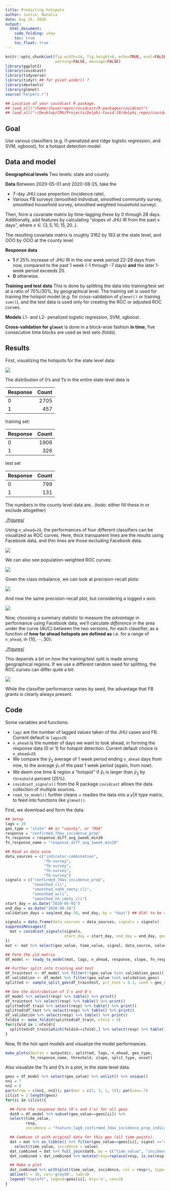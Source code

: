 ```yaml
---
title: Predicting hotspots
author: Justin, Natalia 
date: Aug 26, 2020
output:
  html_document:
    code_folding: show
    toc: true
    toc_float: true
---
```


```r
knitr::opts_chunk$set(fig.width=14, fig.height=8, echo=TRUE, eval=FALSE, cache=TRUE,
                      warning=FALSE, message=FALSE)
library(ggplot2)
library(covidcast)
library(tidyverse)
library(tidyr) ## for pivot_wider() ?
library(devtools)
library(glmnet)
source("helpers.r")

## Location of your covidcast R package.
## load_all("/home/shyun/repos/covidcast/R-packages/covidcast")
## load_all("~/Desktop/CMU/Projects/Delphi-Covid-19/delphi_repos/covidcast/R-packages/covidcast")
```

## Goal

Use various classifiers (e.g. l1-penalized and ridge logistic regression, and
SVM, xgboost), for a hotspot detection model.

## Data and model 

**Geographical levels** Two levels: state and county.

**Data** Between 2020-05-01 and 2020-08-25, take the 

- 7-day JHU case proportion (incidence rate),
- Various FB surveys (smoothed individual, smoothed community survey,
  smoothed household survey, smoothed weighted household survey).  
	 
Then, form a covariate matrix by time-lagging these by 0 through 28
days. Additionally, add features by calculating "slopes of JHU IR from the past
x days", where $x \in \{3,5,10,15,20..\}$.

The resulting covariate matrix is roughly 3162 by 193 at the state level, and OOO
by OOO at the county level.

**Response data**

- **1** if 25% increase of JHU IR in the one week period 22-28 days from now,
  compared to the past 1 week (-1 through -7 days) **and** the later 1-week
  period exceeds $20$.
- **0** otherwise.

**Training and test data** This is done by splitting the data into training/test
set at a ratio of 70%/30%, by geographical level. The training set is used for
training the hotspot model (e.g. for cross-validation of `glmnet()` or training
`svm()`), and the test data is used only for creating the ROC or adjusted ROC
curves.


**Models** L1- and L2- penalized logistic regression, SVM, xgboost.

**Cross-validation for `glmnet`** is done in a block-wise fashion **in time**;
five consecutive time blocks are used as test sets (folds).


## Results


First, visualizing the hotspots for the state level data:

![](figures/for_v1_report/hotspot_vis_state.png)

The distribution of 0's and 1's in the entire state level data is

<table class="table" style="width: auto !important; margin-left: auto; margin-right: auto;">
 <thead>
  <tr>
   <th style="text-align:left;"> Response </th>
   <th style="text-align:right;"> Count </th>
  </tr>
 </thead>
<tbody>
  <tr>
   <td style="text-align:left;"> 0 </td>
   <td style="text-align:right;"> 2705 </td>
  </tr>
  <tr>
   <td style="text-align:left;"> 1 </td>
   <td style="text-align:right;"> 457 </td>
  </tr>
</tbody>
</table>


training set:

<table class="table" style="width: auto !important; margin-left: auto; margin-right: auto;">
 <thead>
  <tr>
   <th style="text-align:left;"> Response </th>
   <th style="text-align:right;"> Count </th>
  </tr>
 </thead>
<tbody>
  <tr>
   <td style="text-align:left;"> 0 </td>
   <td style="text-align:right;"> 1906 </td>
  </tr>
  <tr>
   <td style="text-align:left;"> 1 </td>
   <td style="text-align:right;"> 326 </td>
  </tr>
</tbody>
</table>

test set

<table class="table" style="width: auto !important; margin-left: auto; margin-right: auto;">
 <thead>
  <tr>
   <th style="text-align:left;"> Response </th>
   <th style="text-align:right;"> Count </th>
  </tr>
 </thead>
<tbody>
  <tr>
   <td style="text-align:left;"> 0 </td>
   <td style="text-align:right;"> 799 </td>
  </tr>
  <tr>
   <td style="text-align:left;"> 1 </td>
   <td style="text-align:right;"> 131 </td>
  </tr>
</tbody>
</table>

The numbers in the county level data are.. (todo: either fill these in or exclude altogether)


[./figures/]()

Using `n_ahead=28`, the performances of four different classifiers can be
visualized as ROC curves. Here, thick transparent lines are the results using
Facebook data, and thin lines are those excluding Facebook data.

![](figures/for_v1_report/ROC_state_notweighted.png)

We can also see population-weighted ROC curves:

![](figures/for_v1_report/ROC_state_weighted.png)

Given the class imbalance, we can look at precision-recall plots:

![](figures/for_v1_report/ROCPR_state.png)

And now the same precision-recall plot, but considering a logged x axis:

![](figures/for_v1_report/ROCPR_state_log.png)

Now, choosing a summary statistic to measure the *advantage* in performance
using Facebook data, we'll calculate *difference* in the area under the curve
(AUC) between the two versions, for each classifier, as a function of **how far
ahead hotspots are defined as** i.e. for a range of `n_ahead`, in $\{10, \cdots,
30\}$:

[./figures/]()

This depends a bit on how the training/test split is made among geographical
regions. If we use a different random seed for splitting, the ROC curves can
differ quite a bit:

![](figures/for_v1_report/ROC_state_newseed.png)

While the classifier performance varies by seed, the advantage that FB grants is
clearly always present.

## Code

Some variables and functions:

- `lags` are the number of lagged values taken of the JHU cases and FB. Current
  default is `lags=28`.
- `n_ahead` is the number of days we want to look ahead, in forming the response
  data (0 or 1) for hotspot detection. Current default choice is `n_ahead=28`.
- We compare the $\bar y_2$ average of 1 week period ending `n_ahead` days from
  *now*, to the average $\bar y_1$ of the past 1 week period (again, from
  *now*). 
- We deem one time & region a "hotspot" if $\bar y_1$ is larger than $\bar y_2$
  by `threshold` percent (25\%).
- `covidcast_signals()` from the R package `covidcast` allows the data
  collection of multiple sources.
- `read_to_model()` further cleans + readies the data into a $y|X$ type matrix,
  to feed into functions like `glmnet()`.

First, we download and form the data.

```r
## Setup
lags = 28
geo_type = "state" ## or "county", or "MSA"
response = "confirmed_7dav_incidence_prop"
fn_response = response_diff_avg_1week_min20
fn_response_name = "response_diff_avg_1week_min20"

## Read in data once
data_sources = c("indicator-combination", 
                 "fb-survey", 
                 "fb-survey", 
                 "fb-survey", 
                 "fb-survey")
signals = c("confirmed_7dav_incidence_prop", 
            "smoothed_cli", 
            "smoothed_nohh_cmnty_cli", 
            "smoothed_wcli", 
            "smoothed_hh_cmnty_cli")
start_day = as.Date("2020-05-01")
end_day = as.Date("2020-08-10")
validation_days = seq(end_day-30, end_day, by = "days") ## Old! to be retired soon

signals = data.frame(data_sources = data_sources, signals = signals)
suppressMessages({
  mat = covidcast_signals(signals,
                          start_day = start_day, end_day = end_day, geo_type = geo_type)
})
mat <- mat %>% select(geo_value, time_value, signal, data_source, value) 

## Form the y|X matrix
df_model <- ready_to_model(mat, lags, n_ahead, response, slope, fn_response, threshold, onset)

## Further split into training and test
df_traintest <- df_model %>% filter(!(geo_value %in% validation_geos))
df_validation <- df_model %>% filter(geo_value %in% validation_geos)
splitted <- sample_split_geo(df_traintest, pct_test = 0.3, seed = geo_split_seed)

## See the distribution of 1's and 0's
df_model %>% select(resp) %>% table() %>% print()
df_traintest %>% select(resp) %>% table() %>% print()
splitted$df_train %>% select(resp) %>% table() %>% print()
splitted$df_test %>% select(resp) %>% table() %>% print()
df_validation %>% select(resp) %>% table() %>% print()
foldid <- make_foldid(splitted$df_train, nfold = 5)
for(ifold in 1:nfold){
  splitted$df_train[which(foldid==ifold),] %>% select(resp) %>% table() %>% print()
}
```

Now, fit the hot-spot models and visualize the model performances.

```r
make_plots(destin = outputdir, splitted, lags, n_ahead, geo_type,
           fn_response_name, threshold, slope, split_type, onset)
```

Also visualize the 1's and 0's in a plot, in the state level data.

```r
geos = df_model %>% select(geo_value) %>% unlist() %>% unique()
nn1 = 7
nn2 = 8
par(mfrow = c(nn1, nn2)); par(mar = c(3, 3, 1, 1)); par(cex=.7)
iilist = 1:length(geos)
for(ii in iilist){

  ## Form the response data (0's and 1's) for all geos
  dat0 = df_model %>% subset(geo_value==geos[ii]) %>%
  select(time_value,
         resp, 
         incidence = "feature_lag0_confirmed_7dav_incidence_prop_indicator-combination" ) 

  ## Combine it with original data for this geo (all time points)
  dat = mat %>% as_tibble() %>% filter(geo_value==geos[ii], signal =="confirmed_7dav_incidence_prop") %>%
    select(time_value, incidence = value) 
  dat_combined = dat %>% full_join(dat0, by = c("time_value", "incidence"))
  dat_combined = dat_combined %>% mutate(resp=replace(resp, is.na(resp), 0))

  ## Make a plot
  dat_combined %>% with(plot(time_value, incidence, col = resp+1, type='o', pch=16, ylim= c(0,100)))
  abline(h = 30, col='grey50', lwd=3)
  legend("topleft", legend=geos[ii], bty='n', cex=3)
}
```
